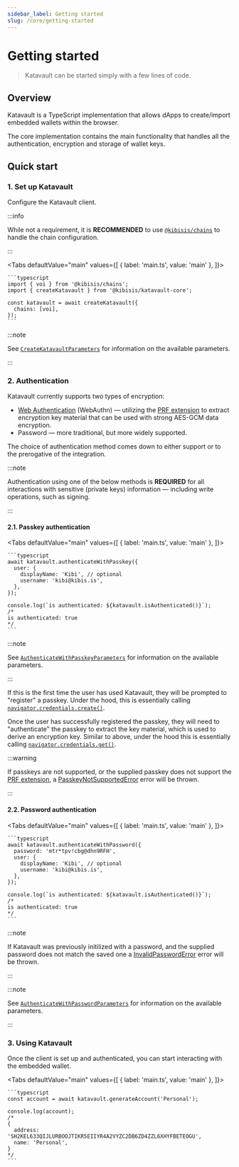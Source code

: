 ```yaml
---
sidebar_label: Getting started
slug: /core/getting-started
---
```



# Getting started

> Katavault can be started simply with a few lines of code.

<SectionBreak />

## Overview

Katavault is a TypeScript implementation that allows dApps to create/import embedded wallets within the browser.

The core implementation contains the main functionality that handles all the authentication, encryption and storage of wallet keys.

<SectionBreak />

## Quick start

### 1. Set up Katavault

Configure the Katavault client.

:::info

While not a requirement, it is **RECOMMENDED** to use [`@kibisis/chains`](https://www.npmjs.com/package/%40kibisis/chains) to handle the chain configuration.

:::

<Tabs
  defaultValue="main"
  values={[
    { label: 'main.ts', value: 'main' },
  ]}>
  <TabItem value="main">

    ```typescript
    import { voi } from '@kibisis/chains';
    import { createKatavault } from '@kibisis/katavault-core';

    const katavault = await createKatavault({
      chains: [voi],
    });
    ```

  </TabItem>
</Tabs>

:::note

See [`CreateKatavaultParameters`](04-glossary/02-types.mdx#createkatavaultparameters) for information on the available parameters.

:::

### 2. Authentication

Katavault currently supports two types of encryption:

* [Web Authentication](https://developer.mozilla.org/en-US/docs/Web/API/Web_Authentication_API) (WebAuthn) — utilizing the [PRF extension][prf_extension] to extract encryption key material that can be used with strong AES-GCM data encryption.
* Password — more traditional, but more widely supported.

The choice of authentication method comes down to either support or to the prerogative of the integration.

:::note

Authentication using one of the below methods is **REQUIRED** for all interactions with sensitive (private keys) information — including write operations, such as signing.

:::

#### 2.1. Passkey authentication

<Tabs
  defaultValue="main"
  values={[
    { label: 'main.ts', value: 'main' },
  ]}>
  <TabItem value="main">

    ```typescript
    await katavault.authenticateWithPasskey({
      user: {
        displayName: 'Kibi', // optional
        username: 'kibi@kibis.is',
      },
    });

    console.log(`is authenticated: ${katavault.isAuthenticated()}`);
    /*
    is authenticated: true
    */
    ```

  </TabItem>
</Tabs>

:::note

See [`AuthenticateWithPasskeyParameters`](04-glossary/02-types.mdx#authenticatewithpasskeyparameters) for information on the available parameters.

:::

If this is the first time the user has used Katavault, they will be prompted to "register" a passkey. Under the hood, this is essentially calling [`navigator.credentials.create()`](https://developer.mozilla.org/en-US/docs/Web/API/CredentialsContainer/create).

Once the user has successfully registered the passkey, they will need to "authenticate" the passkey to extract the key material, which is used to derive an encryption key. Similar to above, under the hood this is essentially calling [`navigator.credentials.get()`](https://developer.mozilla.org/en-US/docs/Web/API/CredentialsContainer/get).

:::warning

If passkeys are not supported, or the supplied passkey does not support the [PRF extension][prf_extension], a [PasskeyNotSupportedError](04-glossary/03-errors.mdx#passkeynotsupportederror) error will be thrown.

:::

#### 2.2. Password authentication

<Tabs
  defaultValue="main"
  values={[
    { label: 'main.ts', value: 'main' },
  ]}>
  <TabItem value="main">

    ```typescript
    await katavault.authenticateWithPassword({
      password: 'mtr*tpv!cbg@dhn9RFH',
      user: {
        displayName: 'Kibi', // optional
        username: 'kibi@kibis.is',
      },
    });

    console.log(`is authenticated: ${katavault.isAuthenticated()}`);
    /*
    is authenticated: true
    */
    ```

  </TabItem>
</Tabs>

:::note

If Katavault was previously initilized with a password, and the supplied password does not match the saved one a [InvalidPasswordError](04-glossary/03-errors.mdx#invalidpassworderror) error will be thrown.

:::

:::note

See [`AuthenticateWithPasswordParameters`](04-glossary/02-types.mdx#authenticatewithpasswordparameters) for information on the available parameters.

:::

### 3. Using Katavault

Once the client is set up and authenticated, you can start interacting with the embedded wallet.

<Tabs
  defaultValue="main"
  values={[
    { label: 'main.ts', value: 'main' },
  ]}>
  <TabItem value="main">

    ```typescript
    const account = await katavault.generateAccount('Personal');

    console.log(account);
    /*
    {
      address: 'SH2KEL633QIJLURBOOJTIKR5EIIYR4A2VYZC2DB6ZD4ZZL6XHYFBETEOGU',
      name: 'Personal',
    }
    */
    ```

  </TabItem>
</Tabs>

<!-- links -->
[prf_extension]: https://github.com/w3c/webauthn/wiki/Explainer:-PRF-extension
